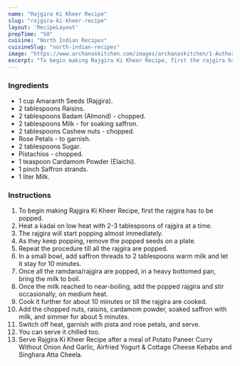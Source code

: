 ---
name: "Rajgira Ki Kheer Recipe"
slug: "rajgira-ki-kheer-recipe"
layout: 'RecipeLayout'
prepTime: "50"
cuisine: "North Indian Recipes"
cuisineSlug: "north-indian-recipes"
image: "https://www.archanaskitchen.com/images/archanaskitchen/1-Author/hema/Rajgira_ki_kheer_Recipe.jpg"
excerpt: "To begin making Rajgira Ki Kheer Recipe, first the rajgira has to be popped"
---

### Ingredients

- 1 cup Amaranth Seeds (Rajgira).
- 2 tablespoons Raisins.
- 2 tablespoons Badam (Almond) - chopped.
- 2 tablespoons Milk - for soaking saffron.
- 2 tablespoons Cashew nuts - chopped.
- Rose Petals - to garnish.
- 2 tablespoons Sugar.
- Pistachios - chopped.
- 1 teaspoon Cardamom Powder (Elaichi).
- 1 pinch Saffron strands.
- 1 liter Milk.

### Instructions

1. To begin making Rajgira Ki Kheer Recipe, first the rajgira has to be popped.
1. Heat a kadai on low heat with 2-3 tablespoons of rajgira at a time.
1. The rajgira will start popping almost immediately.
1. As they keep popping, remove the popped seeds on a plate.
1. Repeat the procedure till all the rajgira are popped.
1. In a small bowl, add saffron threads to 2 tablespoons warm milk and let it stay for 10 minutes.
1. Once all the ramdana/rajgira are popped, in a heavy bottomed pan, bring the milk to boil.
1. Once the milk reached to near-boiling, add the popped rajgira and stir occasionally, on medium heat.
1. Cook it further for about 10 minutes or till the rajgira are cooked.
1. Add the chopped nuts, raisins, cardamom powder, soaked saffron with milk, and simmer for about 5 minutes.
1. Switch off heat, garnish with pista and rose petals, and serve.
1. You can serve it chilled too.
1. Serve Rajgira Ki Kheer Recipe after a meal of Potato Paneer Curry Without Onion And Garlic, Airfried Yogurt & Cottage Cheese Kebabs and Singhara Atta Cheela.
